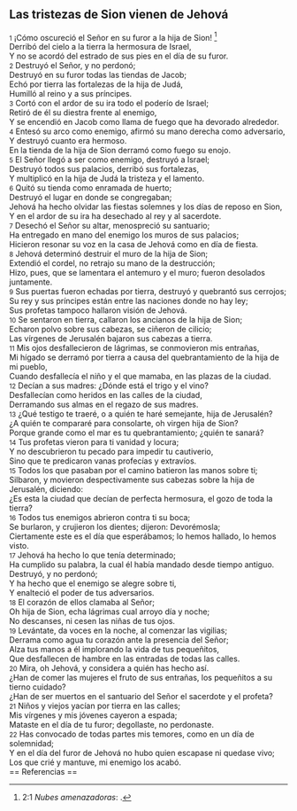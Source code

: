 == Las tristezas de Sion vienen de Jehová ==

{{anchor|1}} <small>1</small> ¡Cómo oscureció el Señor en su furor a la hija de Sion! <ref>2:1 ''Nubes amenazadoras'': {{lib|LU|85|4|3}}.</ref><br>
Derribó del cielo a la tierra la hermosura de Israel,<br>
Y no se acordó del estrado de sus pies en el día de su furor.<br>
{{anchor|2}} <small>2</small> Destruyó el Señor, y no perdonó;<br>
Destruyó en su furor todas las tiendas de Jacob;<br>
Echó por tierra las fortalezas de la hija de Judá,<br>
Humilló al reino y a sus príncipes.<br>
{{anchor|3}} <small>3</small> Cortó con el ardor de su ira todo el poderío de Israel;<br>
Retiró de él su diestra frente al enemigo,<br>
Y se encendió en Jacob como llama de fuego que ha devorado alrededor.<br>
{{anchor|4}} <small>4</small> Entesó su arco como enemigo, afirmó su mano derecha como adversario,<br>
Y destruyó cuanto era hermoso.<br>
En la tienda de la hija de Sion derramó como fuego su enojo.<br>
{{anchor|5}} <small>5</small> El Señor llegó a ser como enemigo, destruyó a Israel;<br>
Destruyó todos sus palacios, derribó sus fortalezas,<br>
Y multiplicó en la hija de Judá la tristeza y el lamento.<br>
{{anchor|6}} <small>6</small> Quitó su tienda como enramada de huerto;<br>
Destruyó el lugar en donde se congregaban;<br>
Jehová ha hecho olvidar las fiestas solemnes y los días de reposo en Sion,<br>
Y en el ardor de su ira ha desechado al rey y al sacerdote.<br>
{{anchor|7}} <small>7</small> Desechó el Señor su altar, menospreció su santuario;<br>
Ha entregado en mano del enemigo los muros de sus palacios;<br>
Hicieron resonar su voz en la casa de Jehová como en día de fiesta.<br>
{{anchor|8}} <small>8</small> Jehová determinó destruir el muro de la hija de Sion;<br>
Extendió el cordel, no retrajo su mano de la destrucción;<br>
Hizo, pues, que se lamentara el antemuro y el muro; fueron desolados juntamente.<br>
{{anchor|9}} <small>9</small> Sus puertas fueron echadas por tierra, destruyó y quebrantó sus cerrojos;<br>
Su rey y sus príncipes están entre las naciones donde no hay ley;<br>
Sus profetas tampoco hallaron visión de Jehová.<br>
{{anchor|10}} <small>10</small> Se sentaron en tierra, callaron los ancianos de la hija de Sion;<br>
Echaron polvo sobre sus cabezas, se ciñeron de cilicio;<br>
Las vírgenes de Jerusalén bajaron sus cabezas a tierra.<br>
{{anchor|11}} <small>11</small> Mis ojos desfallecieron de lágrimas, se conmovieron mis entrañas,<br>
Mi hígado se derramó por tierra a causa del quebrantamiento de la hija de mi pueblo,<br>
Cuando desfallecía el niño y el que mamaba, en las plazas de la ciudad.<br>
{{anchor|12}} <small>12</small> Decían a sus madres: ¿Dónde está el trigo y el vino?<br>
Desfallecían como heridos en las calles de la ciudad,<br>
Derramando sus almas en el regazo de sus madres.<br>
{{anchor|13}} <small>13</small> ¿Qué testigo te traeré, o a quién te haré semejante, hija de Jerusalén?<br>
¿A quién te compararé para consolarte, oh virgen hija de Sion?<br>
Porque grande como el mar es tu quebrantamiento; ¿quién te sanará?<br>
{{anchor|14}} <small>14</small> Tus profetas vieron para ti vanidad y locura;<br>
Y no descubrieron tu pecado para impedir tu cautiverio,<br>
Sino que te predicaron vanas profecías y extravíos.<br>
{{anchor|15}} <small>15</small> Todos los que pasaban por el camino batieron las manos sobre ti;<br>
Silbaron, y movieron despectivamente sus cabezas sobre la hija de Jerusalén, diciendo:<br>
¿Es esta la ciudad que decían de perfecta hermosura, el gozo de toda la tierra?<br>
{{anchor|16}} <small>16</small> Todos tus enemigos abrieron contra ti su boca;<br>
Se burlaron, y crujieron los dientes; dijeron: Devorémosla;<br>
Ciertamente este es el día que esperábamos; lo hemos hallado, lo hemos visto.<br>
{{anchor|17}} <small>17</small> Jehová ha hecho lo que tenía determinado;<br>
Ha cumplido su palabra, la cual él había mandado desde tiempo antiguo.<br>
Destruyó, y no perdonó;<br>
Y ha hecho que el enemigo se alegre sobre ti,<br>
Y enalteció el poder de tus adversarios.<br>
{{anchor|18}} <small>18</small> El corazón de ellos clamaba al Señor;<br>
Oh hija de Sion, echa lágrimas cual arroyo día y noche;<br>
No descanses, ni cesen las niñas de tus ojos.<br>
{{anchor|19}} <small>19</small> Levántate, da voces en la noche, al comenzar las vigilias;<br>
Derrama como agua tu corazón ante la presencia del Señor;<br>
Alza tus manos a él implorando la vida de tus pequeñitos,<br>
Que desfallecen de hambre en las entradas de todas las calles.<br>
{{anchor|20}} <small>20</small> Mira, oh Jehová, y considera a quién has hecho así.<br>
¿Han de comer las mujeres el fruto de sus entrañas, los pequeñitos a su tierno cuidado?<br>
¿Han de ser muertos en el santuario del Señor el sacerdote y el profeta?<br>
{{anchor|21}} <small>21</small> Niños y viejos yacían por tierra en las calles;<br>
Mis vírgenes y mis jóvenes cayeron a espada;<br>
Mataste en el día de tu furor; degollaste, no perdonaste.<br>
{{anchor|22}} <small>22</small> Has convocado de todas partes mis temores, como en un día de solemnidad;<br>
Y en el día del furor de Jehová no hubo quien escapase ni quedase vivo;<br>
Los que crié y mantuve, mi enemigo los acabó.<br>
== Referencias ==

<references />
